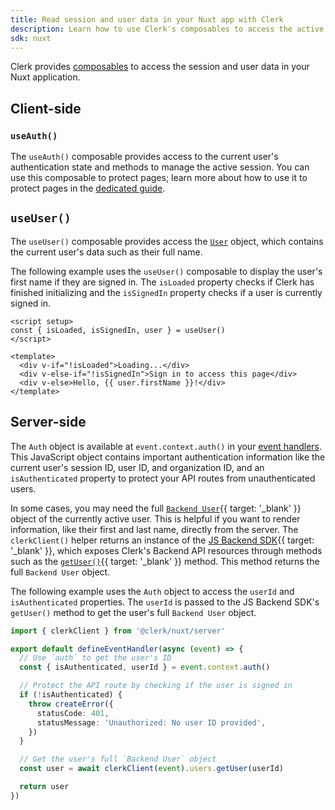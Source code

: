 ```yaml
---
title: Read session and user data in your Nuxt app with Clerk
description: Learn how to use Clerk's composables to access the active session and user data in your Nuxt application.
sdk: nuxt
---
```


Clerk provides [composables](/docs/reference/nuxt/overview#client-side-helpers) to access the session and user data in your Nuxt application.

## Client-side

### `useAuth()`

The `useAuth()` composable provides access to the current user's authentication state and methods to manage the active session. You can use this composable to protect pages; learn more about how to use it to protect pages in the [dedicated guide](/docs/guides/secure/protect-pages).

<Include src="_partials/vue-nuxt/use-auth" />

## `useUser()`

The `useUser()` composable provides access the [`User`](/docs/reference/javascript/user) object, which contains the current user's data such as their full name.

The following example uses the `useUser()` composable to display the user's first name if they are signed in. The `isLoaded` property checks if Clerk has finished initializing and the `isSignedIn` property checks if a user is currently signed in.

```vue {{ filename: 'app/pages/protected-page.vue' }}
<script setup>
const { isLoaded, isSignedIn, user } = useUser()
</script>

<template>
  <div v-if="!isLoaded">Loading...</div>
  <div v-else-if="!isSignedIn">Sign in to access this page</div>
  <div v-else>Hello, {{ user.firstName }}!</div>
</template>
```

## Server-side

The `Auth` object is available at `event.context.auth()` in your [event handlers](https://h3.unjs.io/guide/event-handler). This JavaScript object contains important authentication information like the current user's session ID, user ID, and organization ID, and an `isAuthenticated` property to protect your API routes from unauthenticated users.

In some cases, you may need the full [`Backend User`](/docs/reference/backend/types/backend-user){{ target: '_blank' }} object of the currently active user. This is helpful if you want to render information, like their first and last name, directly from the server. The `clerkClient()` helper returns an instance of the [JS Backend SDK](/docs/js-backend/getting-started/quickstart){{ target: '_blank' }}, which exposes Clerk's Backend API resources through methods such as the [`getUser()`](/docs/reference/backend/user/get-user){{ target: '_blank' }} method. This method returns the full `Backend User` object.

The following example uses the `Auth` object to access the `userId` and `isAuthenticated` properties. The `userId` is passed to the JS Backend SDK's `getUser()` method to get the user's full `Backend User` object.

```ts {{ filename: 'server/api/auth/index.ts' }}
import { clerkClient } from '@clerk/nuxt/server'

export default defineEventHandler(async (event) => {
  // Use `auth` to get the user's ID
  const { isAuthenticated, userId } = event.context.auth()

  // Protect the API route by checking if the user is signed in
  if (!isAuthenticated) {
    throw createError({
      statusCode: 401,
      statusMessage: 'Unauthorized: No user ID provided',
    })
  }

  // Get the user's full `Backend User` object
  const user = await clerkClient(event).users.getUser(userId)

  return user
})
```
